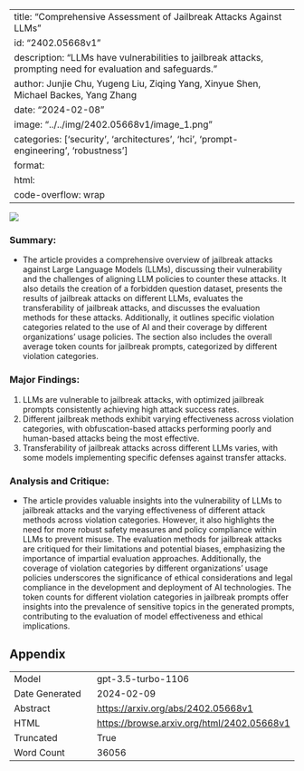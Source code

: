 
---
title: "Comprehensive Assessment of Jailbreak Attacks Against LLMs"
id: "2402.05668v1"
description: "LLMs have vulnerabilities to jailbreak attacks, prompting need for evaluation and safeguards."
author: Junjie Chu, Yugeng Liu, Ziqing Yang, Xinyue Shen, Michael Backes, Yang Zhang
date: "2024-02-08"
image: "../../img/2402.05668v1/image_1.png"
categories: ['security', 'architectures', 'hci', 'prompt-engineering', 'robustness']
format:
  html:
    code-overflow: wrap
---

![](../../img/2402.05668v1/image_1.png)

### Summary:
- The article provides a comprehensive overview of jailbreak attacks against Large Language Models (LLMs), discussing their vulnerability and the challenges of aligning LLM policies to counter these attacks. It also details the creation of a forbidden question dataset, presents the results of jailbreak attacks on different LLMs, evaluates the transferability of jailbreak attacks, and discusses the evaluation methods for these attacks. Additionally, it outlines specific violation categories related to the use of AI and their coverage by different organizations' usage policies. The section also includes the overall average token counts for jailbreak prompts, categorized by different violation categories.

### Major Findings:
1. LLMs are vulnerable to jailbreak attacks, with optimized jailbreak prompts consistently achieving high attack success rates.
2. Different jailbreak methods exhibit varying effectiveness across violation categories, with obfuscation-based attacks performing poorly and human-based attacks being the most effective.
3. Transferability of jailbreak attacks across different LLMs varies, with some models implementing specific defenses against transfer attacks.

### Analysis and Critique:
- The article provides valuable insights into the vulnerability of LLMs to jailbreak attacks and the varying effectiveness of different attack methods across violation categories. However, it also highlights the need for more robust safety measures and policy compliance within LLMs to prevent misuse. The evaluation methods for jailbreak attacks are critiqued for their limitations and potential biases, emphasizing the importance of impartial evaluation approaches. Additionally, the coverage of violation categories by different organizations' usage policies underscores the significance of ethical considerations and legal compliance in the development and deployment of AI technologies. The token counts for different violation categories in jailbreak prompts offer insights into the prevalence of sensitive topics in the generated prompts, contributing to the evaluation of model effectiveness and ethical implications.

## Appendix

|          |          |
|----------|----------|
| Model     | gpt-3.5-turbo-1106       |
| Date Generated     | 2024-02-09       |
| Abstract | [https://arxiv.org/abs/2402.05668v1](https://arxiv.org/abs/2402.05668v1)        |
| HTML     | [https://browse.arxiv.org/html/2402.05668v1](https://browse.arxiv.org/html/2402.05668v1)       |
| Truncated       | True       |
| Word Count       | 36056       |